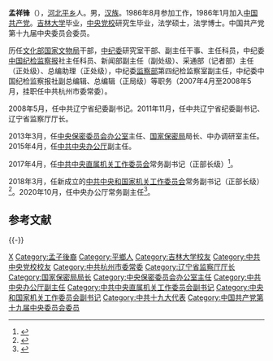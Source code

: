 {{Infobox officeholder
|name=孟祥锋
|image=Mạnh Tường Phong 2017.jpg
|imagesize=
|caption=
|order=
|office=[[中共中央办公厅|中共中央办公厅]]常务副主任
|term_start=2020年10月30日
|term_end=
|premier=
|1blankname   = 主任
|secretary=[[丁薛祥|丁薛祥]]
|predecessor=[[丁薛祥|丁薛祥]]
|successor=
|birth_date={{birth date and age|1964|12|17}}
|birth_place={{CHN}}[[河北市|河北市]]
|death_date=
|death_place=
|nationality= {{PRC}}
|party={{中国共产党}}
|spouse=
|alma_mater=[[吉林大学|吉林大学]]<br>[[中共中央党校|中共中央党校]]
|occupation=法学博士
|signature=
|footnotes=
}}
'''孟祥锋'''（{{bd|1964年|12月17日||catIdx=Meng孟}}），[[河北省|河北]][[平乡县|平乡]]人。男，[[汉族|汉族]]。1986年8月参加工作，1986年1月加入[[中国共产党|中国共产党]]。[[吉林大学|吉林大学]]毕业，[[中共中央党校|中央党校]]研究生毕业，法学硕士，法学博士。中国共产党第十九届中央委员会委员。

历任[[中华人民共和国文化部|文化部]][[国家文物局|国家文物局]]干部，[[中国共产党中央纪律检查委员会|中纪委]]研究室干部、副主任干事、主任科员，中纪委[[中国纪检监察报|中国纪检监察报]]社主任科员、新闻部副主任（副处级）、采通部（记者部）主任（正处级）、总编助理（正处级），中纪委[[中华人民共和国监察部|监察部]]第四纪检监察室副主任，中纪委中国纪检监察报社副总编辑、总编辑（正局级）等职务（2007年4月至2008年5月，挂职任中共杭州市委常委）。

2008年5月，任中共辽宁省纪委副书记。2011年11月，任中共辽宁省纪委副书记、辽宁省监察厅厅长。

2013年3月，任[[中央保密委员会办公室|中央保密委员会办公室]]主任、[[中央保密委员会办公室|国家保密局]]局长、中办调研室主任。2015年4月，任[[中共中央办公厅|中共中央办公厅]]副主任。

2017年4月，任[[中共中央直属机关工作委员会|中共中央直属机关工作委员会]]常务副书记（正部长级）<ref>{{cite web|title=孟祥锋任中直机关工委常务副书记(正部长级) 张建平不再担任|url=http://district.ce.cn/newarea/sddy/201705/02/t20170502_22488790.shtml|accessdate=2017-05-04|date=2017-05-02|publisher=中国经济网|archiveurl=https://web.archive.org/web/20170517115440/http://district.ce.cn/newarea/sddy/201705/02/t20170502_22488790.shtml|archivedate=2017-05-17|dead-url=no}}</ref>。

2018年3月，任新成立的[[中共中央和国家机关工作委员会|中共中央和国家机关工作委员会]]常务副书记（正部长级）<ref name="shuji">{{Cite web|title=丁薛祥兼任中央和国家机关工作委员会书记|url=http://www.ce.cn/xwzx/gnsz/szyw/201803/25/t20180325_28599227.shtml|accessdate=2018-03-25|author=|date=2018-03-25|publisher=中国经济网|archiveurl=https://web.archive.org/web/20180325233329/http://www.ce.cn/xwzx/gnsz/szyw/201803/25/t20180325_28599227.shtml|archivedate=2018-03-25|dead-url=no}}</ref>。2020年10月，任中央办公厅常务副主任<ref>{{cite web |title=孟祥锋已任中央办公厅分管日常工作的副主任 |url=https://news.163.com/20/1203/16/FSUFN4BS0001899O.html |website=网易 |accessdate=2020-12-14 |date=2020-12-03}}</ref>。

==参考文献==
{{reflist}}

{{-}}
{{start box}}
{{s-ppo|cpc}}
{{s-before|[[丁薛祥|丁薛祥]]|至2017年10月}}
{{s-title|[[中共中央办公厅|中共中央办公厅]]常务副主任|2020年10月－}}
{{s-inc}}
{{s-new}}
{{s-title|[[中共中央和国家机关工作委员会|中共中央和国家机关工作委员会]]常务副书记|2018年3月－2020年10月}}
{{s-after|[[梁言顺|梁言顺]]}}
{{s-before|[[张建平_(1953年)|张建平]]}}
{{s-title|[[中共中央直属机关工作委员会|中共中央直属机关工作委员会]]常务副书记|2017年4月－2018年3月}}
{{s-none|[[深化党和国家机构改革|机构撤销]]}}
{{s-before|[[夏勇|夏勇]]}}
{{s-title|[[中央保密委员会办公室|中央保密委员会办公室]]主任|2013年3月－2015年4月}}
{{s-after|[[田静_(政治人物)|田静]]}}
{{s-gov|prc}}
{{s-before|[[夏勇|夏勇]]}}
{{s-title|[[中央保密委员会办公室|国家保密局]]局长|2013年3月－2015年4月}}
{{s-after|[[田静_(政治人物)|田静]]}}
{{s-before|[[]]}}
{{s-title|[[辽宁省监察厅|辽宁省监察厅]]厅长|2011年11月－2013年3月}}
{{s-after|[[王悦_(1956年)|王悦]]}}
{{end box}}

{{DEFAULTSORT:Meng孟}}
[[Category:孟姓|X]]
[[Category:孟子後裔|Category:孟子後裔]]
[[Category:平鄉人|Category:平鄉人]]
[[Category:吉林大学校友|Category:吉林大学校友]]
[[Category:中共中央党校校友|Category:中共中央党校校友]]
[[Category:中共杭州市委常委|Category:中共杭州市委常委]]
[[Category:辽宁省监察厅厅长|Category:辽宁省监察厅厅长]]
[[Category:国家保密局局长|Category:国家保密局局长]]
[[Category:中央保密委员会办公室主任|Category:中央保密委员会办公室主任]]
[[Category:中共中央办公厅副主任|Category:中共中央办公厅副主任]]
[[Category:中共中央直属机关工作委员会副书记|Category:中共中央直属机关工作委员会副书记]]
[[Category:中央和国家机关工作委员会副书记|Category:中央和国家机关工作委员会副书记]]
[[Category:中共十九大代表|Category:中共十九大代表]]
[[Category:中国共产党第十九届中央委员会委员|Category:中国共产党第十九届中央委员会委员]]
